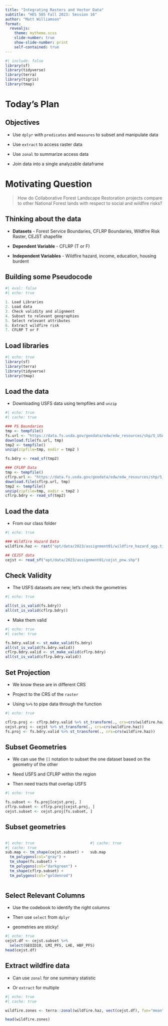 ```yaml
---
title: "Integrating Rasters and Vector Data"
subtitle: "HES 505 Fall 2023: Session 16"
author: "Matt Williamson"
format: 
  revealjs:
    theme: mytheme.scss
    slide-number: true
    show-slide-number: print
    self-contained: true  
---
```


```r
#| include: false
library(sf)
library(tidyverse)
library(terra)
library(tigris)
library(tmap)
```

# Today's Plan {background="#43464B" background-image="img/slide_14/bison.png"}


## Objectives

- Use `dplyr` with `predicates` and `measures` to subset and manipulate data

- Use `extract` to access raster data

- Use `zonal` to summarize access data

- Join data into a single analyzable dataframe


# Motivating Question {background="#9F281A"}

> How do Collaborative Forest Landscape Restoration projects compare to other National Forest lands with respect to social and wildfire risks?

## Thinking about the data

* **Datasets** - Forest Service Boundaries, CFLRP Boundaries, Wildfire Risk Raster, CEJST shapefile

* **Dependent Variable** - CFLRP (T or F)

* **Independent Variables** - Wildfire hazard, income, education, housing burdent

## Building some Pseudocode

```r
#| eval: false
#| echo: true

1. Load Libraries
2. Load data
3. Check validity and alignment
4. Subset to relevant geographies
5. Select relevant attributes
6. Extract wildfire risk
7. CFLRP T or F

```

## Load libraries

```r
#| echo: true
library(sf)
library(terra)
library(tidyverse)
library(tmap)

```


## Load the data

- Downloading USFS data using tempfiles and `unzip`

```r
#| echo: true
#| cache: true

### FS Boundaries
tmp <- tempfile()
fs.url <- "https://data.fs.usda.gov/geodata/edw/edw_resources/shp/S_USA.AdministrativeForest.zip"
download.file(fs.url, tmp)
tmp2 <- tempfile()
unzip(zipfile=tmp, exdir = tmp2 )

fs.bdry <- read_sf(tmp2)

### CFLRP Data
tmp <- tempfile()
cflrp.url <- "https://data.fs.usda.gov/geodata/edw/edw_resources/shp/S_USA.CFLR_HPRP_ProjectBoundary.zip"
download.file(cflrp.url, tmp)
tmp2 <- tempfile()
unzip(zipfile=tmp, exdir = tmp2 )
cflrp.bdry <- read_sf(tmp2)
```

## Load the data

- From our class folder

```r
#| echo: true

### Wildfire Hazard Data
wildfire.haz <- rast("opt/data/2023/assignment01/wildfire_hazard_agg.tif")

## CEJST data
cejst <- read_sf("opt/data/2023/assignment01/cejst_pnw.shp")


```

## Check Validity

- The USFS datasets are new; let's check the geometries

```r
#| echo: true

all(st_is_valid(fs.bdry))
all(st_is_valid(cflrp.bdry))


```

- Make them valid

```r
#| echo: true
#| cache: true

fs.bdry.valid <- st_make_valid(fs.bdry)
all(st_is_valid(fs.bdry.valid))
cflrp.bdry.valid <- st_make_valid(cflrp.bdry)
all(st_is_valid(cflrp.bdry.valid))

```

## Set Projection

- We know these are in different CRS

- Project to the CRS of the `raster`

- Using ` %>% ` to pipe data through the function

```r
#| echo: true

cflrp.proj <- cflrp.bdry.valid %>% st_transform(., crs=crs(wildfire.haz))
cejst.proj <- cejst %>% st_transform(., crs=crs(wildfire.haz))
fs.proj <- fs.bdry.valid %>% st_transform(., crs=crs(wildfire.haz))
```

## Subset Geometries

- We can use the `[]` notation to subset the one dataset based on the geometry of the other

- Need USFS and CFLRP within the region

- Then need tracts that overlap USFS

```r
#| echo: true

fs.subset <- fs.proj[cejst.proj, ]
cflrp.subset <- cflrp.proj[cejst.proj, ]
cejst.subset <- cejst.proj[fs.subset, ]

```

## Subset geometries

::: columns
::: {.column-width="50%"}

```r
#| echo: true
#| cache: true
sub.map <- tm_shape(cejst.subset) +
  tm_polygons(col="gray") +
  tm_shape(fs.subset) + 
  tm_polygons(col="darkgreen") +
  tm_shape(cflrp.subset) +
  tm_polygons(col="goldenrod")
```

:::
::: {.column-width="50%"}

```r
#| cache: true

sub.map
```

:::
:::

## Select Relevant Columns

- Use the codebook to identify the right columns

- Then use `select` from `dplyr`

- geometries are sticky!

```r
#| echo: true
cejst.df <- cejst.subset %>% 
  select(GEOID10, LMI_PFS, LHE, HBF_PFS)
head(cejst.df)
```

## Extract wildfire data

- Can use `zonal` for one summary statistic

- Or `extract` for multiple

```r
#| echo: true
#| cache: true

wildfire.zones <- terra::zonal(wildfire.haz, vect(cejst.df), fun="mean", na.rm=TRUE)

head(wildfire.zones)
```